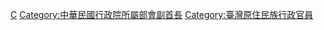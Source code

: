 [[Category:中華民國原住民族委員會|C]]
[[Category:中華民國行政院所屬部會副首長|Category:中華民國行政院所屬部會副首長]]
[[Category:臺灣原住民族行政官員|Category:臺灣原住民族行政官員]]